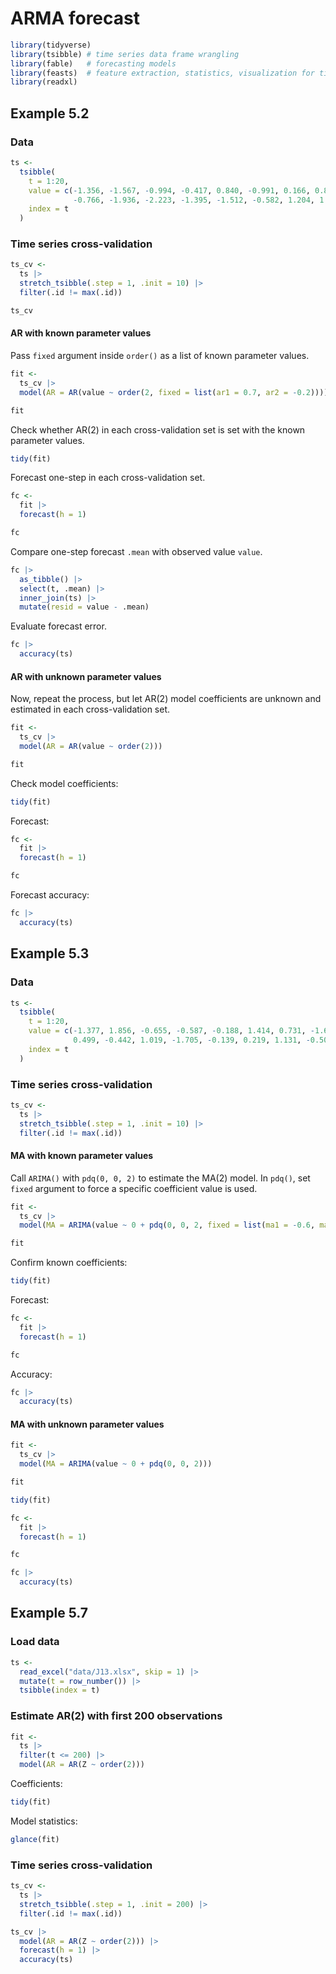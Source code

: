 # ARMA forecast

```r
library(tidyverse)
library(tsibble) # time series data frame wrangling
library(fable)   # forecasting models
library(feasts)  # feature extraction, statistics, visualization for time series data
library(readxl)
```

## Example 5.2

### Data

```r
ts <-
  tsibble(
    t = 1:20,
    value = c(-1.356, -1.567, -0.994, -0.417, 0.840, -0.991, 0.166, 0.889, 0.514, -0.491,
              -0.766, -1.936, -2.223, -1.395, -1.512, -0.582, 1.204, 1.706, -0.768, -0.313),
    index = t
  )
```

### Time series cross-validation

```r
ts_cv <- 
  ts |> 
  stretch_tsibble(.step = 1, .init = 10) |> 
  filter(.id != max(.id))

ts_cv
```

#### AR with known parameter values

Pass `fixed` argument inside `order()` as a list of known parameter values.

```r
fit <- 
  ts_cv |> 
  model(AR = AR(value ~ order(2, fixed = list(ar1 = 0.7, ar2 = -0.2))))

fit
```

Check whether AR(2) in each cross-validation set is set with the known parameter values.

```r
tidy(fit)
```

Forecast one-step in each cross-validation set.

```r
fc <- 
  fit |> 
  forecast(h = 1)

fc
```

Compare one-step forecast `.mean` with observed value `value`.

```r
fc |> 
  as_tibble() |> 
  select(t, .mean) |> 
  inner_join(ts) |> 
  mutate(resid = value - .mean)
```

Evaluate forecast error.

```r
fc |> 
  accuracy(ts)
```


#### AR with unknown parameter values

Now, repeat the process, but let AR(2) model coefficients are unknown and estimated in each cross-validation set.

```r
fit <- 
  ts_cv |> 
  model(AR = AR(value ~ order(2)))

fit
```

Check model coefficients:

```r
tidy(fit)
```

Forecast:

```r
fc <- 
  fit |> 
  forecast(h = 1)

fc
```

Forecast accuracy:

```r
fc |> 
  accuracy(ts)
```


## Example 5.3

### Data

```r
ts <-
  tsibble(
    t = 1:20,
    value = c(-1.377, 1.856, -0.655, -0.587, -0.188, 1.414, 0.731, -1.628, -0.511, -0.294,
              0.499, -0.442, 1.019, -1.705, -0.139, 0.219, 1.131, -0.508, 0.541, -0.809),
    index = t
  )
```

### Time series cross-validation

```r
ts_cv <- 
  ts |> 
  stretch_tsibble(.step = 1, .init = 10) |> 
  filter(.id != max(.id))
```

#### MA with known parameter values

Call `ARIMA()` with `pdq(0, 0, 2)` to estimate the MA(2) model. In `pdq()`, set `fixed` argument to force a specific coefficient value is used.

```r
fit <- 
  ts_cv |> 
  model(MA = ARIMA(value ~ 0 + pdq(0, 0, 2, fixed = list(ma1 = -0.6, ma2 = -0.2))))

fit
```

Confirm known coefficients:

```r
tidy(fit)
```

Forecast:

```r
fc <- 
  fit |> 
  forecast(h = 1)

fc
```

Accuracy:

```r
fc |> 
  accuracy(ts)
```

#### MA with unknown parameter values

```r
fit <- 
  ts_cv |> 
  model(MA = ARIMA(value ~ 0 + pdq(0, 0, 2)))

fit
```

```r
tidy(fit)
```

```r
fc <- 
  fit |> 
  forecast(h = 1)

fc
```

```r
fc |> 
  accuracy(ts)
```


## Example 5.7

### Load data

```r
ts <- 
  read_excel("data/J13.xlsx", skip = 1) |> 
  mutate(t = row_number()) |> 
  tsibble(index = t)
```

### Estimate AR(2) with first 200 observations

```r
fit <- 
  ts |> 
  filter(t <= 200) |> 
  model(AR = AR(Z ~ order(2)))
```

Coefficients:

```r
tidy(fit)
```

Model statistics:

```r
glance(fit)
```


### Time series cross-validation

```r
ts_cv <- 
  ts |> 
  stretch_tsibble(.step = 1, .init = 200) |> 
  filter(.id != max(.id))

ts_cv |> 
  model(AR = AR(Z ~ order(2))) |> 
  forecast(h = 1) |> 
  accuracy(ts)
```

